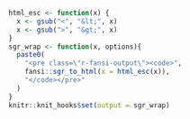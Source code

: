 ```r
html_esc <- function(x) {
  x <- gsub("<", "&lt;", x)
  x <- gsub(">", "&gt;", x)
}
sgr_wrap <- function(x, options){
  paste0(
    "<pre class=\"r-fansi-output\"><code>",
    fansi::sgr_to_html(x = html_esc(x)),
    "</code></pre>"
  )
}
knitr::knit_hooks$set(output = sgr_wrap)
```
